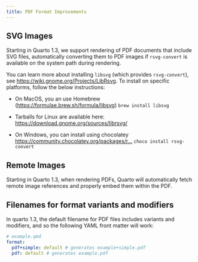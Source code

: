 ```yaml
---
title: PDF Format Improvements
---
```


## SVG Images

Starting in Quarto 1.3, we support rendering of PDF documents that include SVG files, automatically converting them to PDF images if `rsvg-convert` is available on the system path during rendering.

You can learn more about installing `libsvg`{spellcheck="false"} (which provides `rsvg-convert`{spellcheck="false"}), see <https://wiki.gnome.org/Projects/LibRsvg>. To install on specific platforms, follow the below instructions:

-   On MacOS, you an use Homebrew (<https://formulae.brew.sh/formula/libsvg>) `brew install libsvg`{spellcheck="false"}

-   Tarballs for Linux are available here: <https://download.gnome.org/sources/librsvg/>

-   On Windows, you can install using chocolatey [https://community.chocolatey.org/packages/r...](https://community.chocolatey.org/packages/r…){.uri} `choco install rsvg-convert`{spellcheck="false"}

## Remote Images

Starting in Quarto 1.3, when rendering PDFs, Quarto will automatically fetch remote image references and properly embed them within the PDF.

## Filenames for format variants and modifiers

In quarto 1.3, the default filename for PDF files includes variants and modifiers, and so the following YAML front matter will work:

```yml
# example.qmd
format:
  pdf+simple: default # generates example+simple.pdf
  pdf: default # generates example.pdf
```

